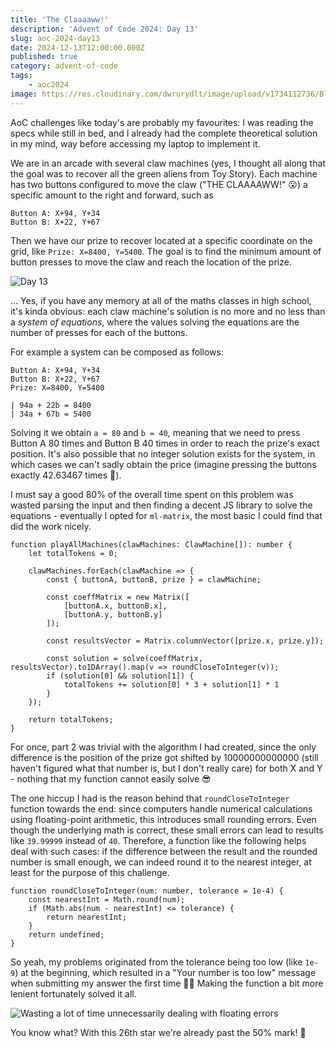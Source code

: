 ```yaml
---
title: 'The Claaaaww!'
description: 'Advent of Code 2024: Day 13'
slug: aoc-2024-day13
date: 2024-12-13T12:00:00.000Z
published: true
category: advent-of-code
tags:
    - aoc2024
image: https://res.cloudinary.com/dwrurydlt/image/upload/v1734112736/Blog/2024-day-13-the-claw_cojezb.webp
---
```


AoC challenges like today's are probably my favourites: I was reading the specs while still in bed, and I already had the complete theoretical solution in my mind, way before accessing my laptop to implement it.

We are in an arcade with several claw machines (yes, I thought all along that the goal was to recover all the green aliens from Toy Story). Each machine has two buttons configured to move the claw ("THE CLAAAAWW!" 😮) a specific amount to the right and forward, such as

```
Button A: X+94, Y+34
Button B: X+22, Y+67
```

Then we have our prize to recover located at a specific coordinate on the grid, like `Prize: X=8400, Y=5400`. The goal is to find the minimum amount of button presses to move the claw and reach the location of the prize.

![Day 13](https://res.cloudinary.com/dwrurydlt/image/upload/v1734112627/Blog/2024-day-13_vaqxss.webp)

... Yes, if you have any memory at all of the maths classes in high school, it's kinda obvious: each claw machine's solution is no more and no less than a _system of equations_, where the values solving the equations are the number of presses for each of the buttons.

For example a system can be composed as follows:

```
Button A: X+94, Y+34
Button B: X+22, Y+67
Prize: X=8400, Y=5400

| 94a + 22b = 8400
| 34a + 67b = 5400
```

Solving it we obtain `a = 80` and `b = 40`, meaning that we need to press Button A 80 times and Button B 40 times in order to reach the prize's exact position.
It's also possible that no integer solution exists for the system, in which cases we can't sadly obtain the price (imagine pressing the buttons exactly 42.63467 times 🤪).

I must say a good 80% of the overall time spent on this problem was wasted parsing the input and then finding a decent JS library to solve the equations - eventually I opted for `ml-matrix`, the most basic I could find that did the work nicely.

```
function playAllMachines(clawMachines: ClawMachine[]): number {
    let totalTokens = 0;

    clawMachines.forEach(clawMachine => {
        const { buttonA, buttonB, prize } = clawMachine;

        const coeffMatrix = new Matrix([
            [buttonA.x, buttonB.x],
            [buttonA.y, buttonB.y]
        ]);

        const resultsVector = Matrix.columnVector([prize.x, prize.y]);

        const solution = solve(coeffMatrix, resultsVector).to1DArray().map(v => roundCloseToInteger(v));
        if (solution[0] && solution[1]) {
            totalTokens += solution[0] * 3 + solution[1] * 1
        }
    });

    return totalTokens;
}
```

For once, part 2 was trivial with the algorithm I had created, since the only difference is the position of the prize got shifted by 10000000000000 (still haven't figured what that number is, but I don't really care) for both X and Y - nothing that my function cannot easily solve 😎

The one hiccup I had is the reason behind that `roundCloseToInteger` function towards the end: since computers handle numerical calculations using floating-point arithmetic, this introduces small rounding errors. Even though the underlying math is correct, these small errors can lead to results like `39.99999` instead of `40`.
Therefore, a function like the following helps deal with such cases: if the difference between the result and the rounded number is small enough, we can indeed round it to the nearest integer, at least for the purpose of this challenge.

```
function roundCloseToInteger(num: number, tolerance = 1e-4) {
    const nearestInt = Math.round(num);
    if (Math.abs(num - nearestInt) <= tolerance) {
        return nearestInt;
    }
    return undefined;
}
```

So yeah, my problems originated from the tolerance being too low (like `1e-9`) at the beginning, which resulted in a "Your number is too low" message when submitting my answer the first time 🤦‍♀️
Making the function a bit more lenient fortunately solved it all.

![Wasting a lot of time unnecessarily dealing with floating errors](https://res.cloudinary.com/dwrurydlt/image/upload/v1734112626/Blog/2024-day-13-2_tpw9wt.webp)

You know what? With this 26th star we're already past the 50% mark! 🤩
